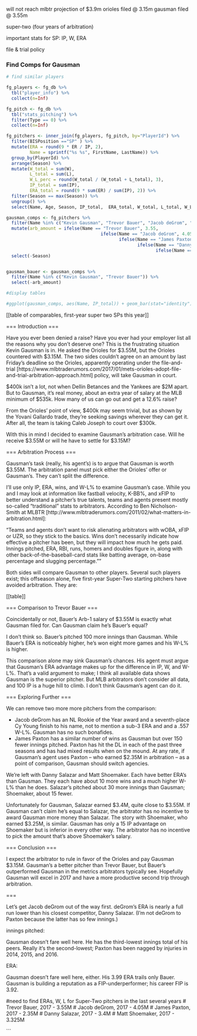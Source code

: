 

will not reach mlbtr projection of $3.9m
orioles filed @ 3.15m
gausman filed @ 3.55m


super-two (four years of arbitration)

important stats for SP: IP, W, ERA

file & trial policy

### Find Comps for Gausman

```r

# find similar players

fg_players <- fg_db %>%
  tbl("player_info") %>%
  collect(n=Inf)

fg_pitch <- fg_db %>%
  tbl("stats_pitching") %>%
  filter(Type == 0) %>%
  collect(n=Inf)


```

```r
fg_pitchers <- inner_join(fg_players, fg_pitch, by="PlayerId") %>%
  filter(BISPosition =="SP" ) %>%
  mutate(ERA = round(9 * ER / IP, 2),
         Name = sprintf("%s %s", FirstName, LastName)) %>%
  group_by(PlayerId) %>%
  arrange(Season) %>%
  mutate(W_total = sum(W),
         L_total = sum(L),
         W_L_perc = round(W_total / (W_total + L_total), 3),
         IP_total = sum(IP),
         ERA_total = round(9 * sum(ER) / sum(IP), 2)) %>%
  filter(Season == max(Season)) %>%
  ungroup() %>%
  select(Name, Age, Season, IP_total,  ERA_total, W_total, L_total, W_L_perc)

gausman_comps <- fg_pitchers %>%
  filter(Name %in% c("Kevin Gausman", "Trevor Bauer", "Jacob deGrom", "James Paxton", "Danny Salazar", "Matt Shoemaker")) %>%
  mutate(arb_amount = ifelse(Name == "Trevor Bauer", 3.55,
                                    ifelse(Name == "Jacob deGrom", 4.05,
                                           ifelse(Name == "James Paxton", 2.35,
                                                  ifelse(Name == "Danny Salazar", 3.4,
                                                         ifelse(Name == "Matt Shoemaker", 3.25, 0)))))) %>%
  select(-Season)


gausman_bauer <- gausman_comps %>%
  filter(Name %in% c("Kevin Gausman", "Trevor Bauer")) %>%
  select(-arb_amount)

#display tables

#ggplot(gausman_comps, aes(Name, IP_total)) + geom_bar(stat="identity")


```

[[table of comparables, first-year super two SPs this year]]

=== Introduction ===

Have you ever been denied a raise? Have you ever had your employer list all the reasons why you don't deserve one? This is the frustrating situation Kevin Gausman is in. He asked the Orioles for $3.55M, but the Orioles countered with $3.15M. The two sides couldn't agree on an amount by last Friday's deadline so the Orioles, apparently operating under the file-and-trial [https://www.mlbtraderumors.com/2017/01/mets-orioles-adopt-file-and-trial-arbitration-approach.html] policy, will take Gausman in court.

$400k isn't a lot, not when Dellin Betances and the Yankees are $2M apart. But to Gausman, it's real money, about an extra year of salary at the MLB minimum of $535k. How many of us can go out and get a 12.6% raise?

From the Orioles' point of view, $400k may seem trivial, but as shown by the Yovani Gallardo trade, they're seeking savings wherever they can get it. After all, the team is taking Caleb Joseph to court over $300k.

With this in mind I decided to examine Gausman's arbitration case. Will he receive $3.55M or will he have to settle for $3.15M?

=== Arbitration Process ===

Gausman's task (really, his agent's) is to argue that Gausman is worth $3.55M. The arbitration panel must pick either the Orioles' offer or Gausman's. They can't split the difference.

I'll use only IP, ERA, wins, and W-L% to examine Gausman's case. While you and I may look at information like fastball velocity, K-BB%, and xFIP to better understand a pitcher's true talents, teams and agents present mostly so-called "traditional" stats to arbitrators. According to Ben Nicholson-Smith at MLBTR [http://www.mlbtraderumors.com/2011/02/what-matters-in-arbitration.html]:

"Teams and agents don't want to risk alienating arbitrators with wOBA, xFIP or UZR, so they stick to the basics. Wins don't necessarily indicate how effective a pitcher has been, but they will impact how much he gets paid. Innings pitched, ERA, RBI, runs, homers and doubles figure in, along with other back-of-the-baseball-card stats like batting average, on-base percentage and slugging percentage.""

Both sides will compare Gausman to other players. Several such players exist; this offseason alone, five first-year Super-Two starting pitchers have avoided arbitration. They are:

[[table]]

=== Comparison to Trevor Bauer ===

Coincidentally or not, Bauer's Arb-1 salary of $3.55M is exactly what Gausman filed for. Can Gausman claim he's Bauer's equal?

I don't think so. Bauer's pitched 100 more innings than Gausman. While Bauer's ERA is noticeably higher, he's won eight more games and his W-L% is higher.

This comparison alone may sink Gausman's chances. His agent must argue that Gausman's ERA advantage makes up for the difference in IP, W, and W-L%. That's a valid argument to make; I think all available data shows Gausman is the superior pitcher. But MLB arbitrators don't consider all data, and 100 IP is a huge hill to climb. I don't think Gausman's agent can do it.

=== Exploring Further ===

We can remove two more more pitchers from the comparison:

* Jacob deGrom has an NL Rookie of the Year award and a seventh-place Cy Young finish to his name, not to mention a sub-3 ERA and and a .557 W-L%. Gausman has no such bonafides.
* James Paxton has a similar number of wins as Gausman but over 150 fewer innings pitched. Paxton has hit the DL in each of the past three seasons and has had mixed results when on the mound. At any rate, if Gausman's agent uses Paxton -- who earned $2.35M in arbitration -- as a point of comparison, Gausman should switch agencies.

We're left with Danny Salazar and Matt Shoemaker. Each have better ERA's than Gausman. They each have about 10 more wins and a much higher W-L% than he does. Salazar's pitched about 30 more innings than Gausman; Shoemaker, about 15 fewer.

Unfortunately for Gausman, Salazar earned $3.4M, quite close to $3.55M. If Gausman can't claim he's equal to Salazar, the arbitrator has no incentive to award Gausman more money than Salazar. The story with Shoemaker, who earned $3.25M, is similar. Gausman has only a 15 IP advantage on Shoemaker but is inferior in every other way. The arbitrator has no incentive to pick the amount that's above Shoemaker's salary.

=== Conclusion ===

I expect the arbitrator to rule in favor of the Orioles and pay Gausman $3.15M. Gausman's a better pitcher than Trevor Bauer, but Bauer's outperformed Gausman in the metrics arbitrators typically see. Hopefully Gausman will excel in 2017 and have a more productive second trip through arbitration.








===

Let's get Jacob deGrom out of the way first. deGrom's ERA is nearly a full run lower than his closest competitor, Danny Salazar. (I'm not deGrom to Paxton because the latter has so few innings.) 

innings pitched:

Gausman doesn't fare well here. He has the third-lowest innings total of his peers. Really it's the second-lowest; Paxton has been nagged by injuries in 2014, 2015, and 2016.

ERA:

Gausman doesn't fare well here, either. His 3.99 ERA trails only Bauer. Gausman is building a reputation as a FIP-underperformer; his career FIP is 3.92. 

  
#need to find ERAs, W, L for Super-Two pitchers in the last several years
# Trevor Bauer, 2017 - 3.55M
# Jacob deGrom, 2017 - 4.05M
# James Paxton, 2017 - 2.35M
# Danny Salazar, 2017 - 3.4M
# Matt Shoemaker, 2017 - 3.325M


```